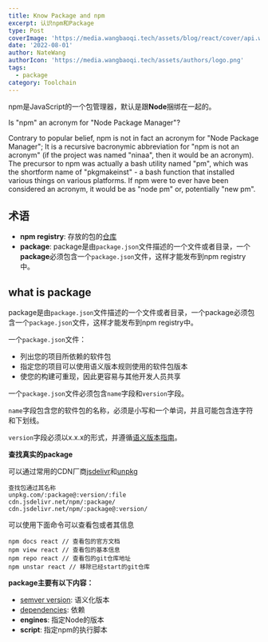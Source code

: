 ```yaml
---
title: Know Package and npm
excerpt: 认识npm和Package
type: Post
coverImage: 'https://media.wangbaoqi.tech/assets/blog/react/cover/api.webp'
date: '2022-08-01'
author: NateWang
authorIcon: 'https://media.wangbaoqi.tech/assets/authors/logo.png'
tags:
  - package
category: Toolchain
---
```


npm是JavaScript的一个包管理器，默认是跟**Node**捆绑在一起的。

<Note>

Is "npm" an acronym for "Node Package Manager"?

Contrary to popular belief, npm is not in fact an acronym for "Node Package Manager";
It is a recursive bacronymic abbreviation for "npm is not an acronym" (if the project was named "ninaa",
then it would be an acronym). The precursor to npm was actually a bash utility named "pm",
which was the shortform name of "pkgmakeinst" - a bash function that installed various things on various platforms.
If npm were to ever have been considered an acronym, it would be as "node pm" or, potentially "new pm".

</Note>

## 术语

- **npm registry**: 存放的包的[仓库](https://www.npmjs.com/)
- **package**: package是由`package.json`文件描述的一个文件或者目录，一个**package**必须包含一个`package.json`文件，这样才能发布到npm registry中。



## what is package

package是由`package.json`文件描述的一个文件或者目录，一个package必须包含一个`package.json`文件，这样才能发布到npm registry中。

一个`package.json`文件：
- 列出您的项目所依赖的软件包
- 指定您的项目可以使用语义版本规则使用的软件包版本
- 使您的构建可重现，因此更容易与其他开发人员共享


一个`package.json`文件必须包含`name`字段和`version`字段。

`name`字段包含您的软件包的名称，必须是小写和一个单词，并且可能包含连字符和下划线。

`version`字段必须以x.x.x的形式，并遵循[语义版本指南](https://docs.npmjs.com/about-semantic-versioning)。

**查找真实的package**

可以通过常用的CDN厂商[jsdelivr](https://www.jsdelivr.com/)和[unpkg](https://www.unpkg.com/)

```
查找包通过其名称
unpkg.com/:package@:version/:file
cdn.jsdelivr.net/npm/:package/
cdn.jsdelivr.net/npm/:package@:version/
```

可以使用下面命令可以查看包或者其信息

```shell
npm docs react // 查看包的官方文档
npm view react // 查看包的基本信息
npm repo react // 查看包的git仓库地址
npm unstar react // 移除已经start的git仓库
```

**package主要有以下内容：**

- [semver version](/engineering/package/semver): 语义化版本
- [dependencies](/engineering/package/dependencies): 依赖
- **engines**: 指定Node的版本
- **script**: 指定npm的执行脚本
